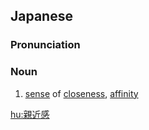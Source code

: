 ==Japanese==
{{ja-kanjitab|しん|きん|かん|yomi=on}}

===Pronunciation===
{{ja-pron|しんきんかん|y=on}}

===Noun===
{{ja-noun|しんきんかん}}

# [[sense]] of [[closeness]], [[affinity]]

[[hu:親近感]]
